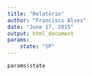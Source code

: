 ```yaml
---
title: "Relatório"
author: "Francisco Alves"
date: "June 17, 2015"
output: html_document
params:
    state: "SP"
---
```


```r
params$state
```

